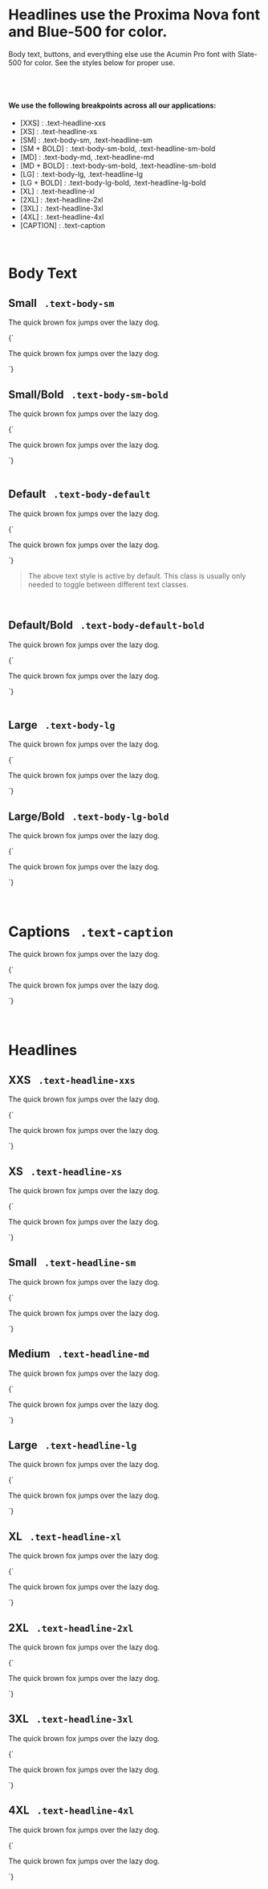 

<Meta title="Style Guide/Typography" />

<div className="w-full max-w-screen-lg">
	<Canvas withSource="none">
		<h1 className="text-headline-xl">Headlines use the Proxima Nova font and Blue-500 for color.</h1>
		<p className="text-body-default">Body text, buttons, and everything else use the Acumin Pro font with Slate-500 for color. See the styles below for proper use.</p>
	</Canvas>
</div>

<br />
<br />

#### We use the following breakpoints across all our applications:
- [XXS] : .text-headline-xxs
- [XS] : .text-headline-xs
- [SM] : .text-body-sm, .text-headline-sm
- [SM + BOLD] : .text-body-sm-bold, .text-headline-sm-bold
- [MD] : .text-body-md, .text-headline-md
- [MD + BOLD] : .text-body-sm-bold, .text-headline-sm-bold
- [LG] : .text-body-lg, .text-headline-lg
- [LG + BOLD] : .text-body-lg-bold, .text-headline-lg-bold
- [XL] : .text-headline-xl
- [2XL] : .text-headline-2xl
- [3XL] : .text-headline-3xl
- [4XL] : .text-headline-4xl
- [CAPTION] : .text-caption


<br />

# **Body Text**
## Small  &nbsp; <code>.text-body-sm</code>
<Canvas withSource="none">
	<div className="w-full">
		<p className="text-body-sm w-full mb-4">The quick brown fox jumps over the lazy dog.</p>
		<CodePreview>
			{`<p className="text-body-sm">The quick brown fox jumps over the lazy dog.</p>`}
		</CodePreview>
	</div>
</Canvas>


## Small/Bold  &nbsp; <code>.text-body-sm-bold</code>
<Canvas withSource="none">
	<div className="w-full">
		<p className="text-body-sm-bold mb-4">The quick brown fox jumps over the lazy dog.</p>
		<CodePreview>
			{`<p className="text-body-sm-bold">The quick brown fox jumps over the lazy dog.</p>`}
		</CodePreview>
	</div>
</Canvas>


<br />

## Default  &nbsp; <code>.text-body-default</code>
<Canvas withSource="none">
	<div className="w-full">
		<p className="text-body-default mb-4">The quick brown fox jumps over the lazy dog.</p>
		<CodePreview>
			{`<p className="text-body-default">The quick brown fox jumps over the lazy dog.</p>`}
		</CodePreview>
	</div>
</Canvas>


> The above text style is active by default. This class is usually only needed to toggle between different text classes.

<br />

## Default/Bold  &nbsp; <code>.text-body-default-bold</code>
<Canvas withSource="none">
	<div className="w-full">
		<p className="text-body-default-bold mb-4">The quick brown fox jumps over the lazy dog.</p>
		<CodePreview>
			{`<p className="text-body-default-bold">The quick brown fox jumps over the lazy dog.</p>`}
		</CodePreview>
	</div>
</Canvas>


<br />

## Large  &nbsp; <code>.text-body-lg</code>
<Canvas withSource="none">
	<div className="w-full">
		<p className="text-body-lg mb-4">The quick brown fox jumps over the lazy dog.</p>
		<CodePreview>
			{`<p className="text-body-lg">The quick brown fox jumps over the lazy dog.</p>`}
		</CodePreview>
	</div>
</Canvas>


## Large/Bold  &nbsp; <code>.text-body-lg-bold</code>
<Canvas withSource="none">
	<div className="w-full">
		<p className="text-body-lg-bold mb-4">The quick brown fox jumps over the lazy dog.</p>
		<CodePreview>
			{`<p className="text-body-lg-bold">The quick brown fox jumps over the lazy dog.</p>`}
		</CodePreview>
	</div>
</Canvas>


<br />
<br />

# **Captions** &nbsp; <code>.text-caption</code>
<Canvas withSource="none">
	<div className="w-full">
		<p className="text-caption mb-4 mr-4">The quick brown fox jumps over the lazy dog.</p>
		<CodePreview>
			{`<p className="text-caption">The quick brown fox jumps over the lazy dog.</p>`}
		</CodePreview>
	</div>
</Canvas>




<br />
<br />

# **Headlines**

## XXS  &nbsp; <code>.text-headline-xxs</code>
<Canvas withSource="none">
	<div className="w-full">
		<p className="text-headline-xxs mb-4">The quick brown fox jumps over the lazy dog.</p>
		<CodePreview>
			{`<p className="text-headline-xxs">The quick brown fox jumps over the lazy dog.</p>`}
		</CodePreview>
	</div>
</Canvas>

## XS  &nbsp; <code>.text-headline-xs</code>
<Canvas withSource="none">
	<div className="w-full">
		<p className="text-headline-xs mb-4">The quick brown fox jumps over the lazy dog.</p>
		<CodePreview>
			{`<p className="text-headline-xs">The quick brown fox jumps over the lazy dog.</p>`}
		</CodePreview>
	</div>
</Canvas>

## Small  &nbsp; <code>.text-headline-sm</code>
<Canvas withSource="none">
	<div className="w-full">
		<p className="text-headline-sm mb-4">The quick brown fox jumps over the lazy dog.</p>
		<CodePreview>
			{`<p className="text-headline-sm">The quick brown fox jumps over the lazy dog.</p>`}
		</CodePreview>
	</div>
</Canvas>

## Medium  &nbsp; <code>.text-headline-md</code>
<Canvas withSource="none">
	<div className="w-full">
		<p className="text-headline-md mb-4">The quick brown fox jumps over the lazy dog.</p>
		<CodePreview>
			{`<p className="text-headline-md">The quick brown fox jumps over the lazy dog.</p>`}
		</CodePreview>
	</div>
</Canvas>

## Large  &nbsp; <code>.text-headline-lg</code>
<Canvas withSource="none">
	<div className="w-full">
		<p className="text-headline-lg mb-4">The quick brown fox jumps over the lazy dog.</p>
		<CodePreview>
			{`<p className="text-headline-lg">The quick brown fox jumps over the lazy dog.</p>`}
		</CodePreview>
	</div>
</Canvas>

## XL  &nbsp; <code>.text-headline-xl</code>
<Canvas withSource="none">
	<div className="w-full">
		<p className="text-headline-xl mb-4">The quick brown fox jumps over the lazy dog.</p>
		<CodePreview>
			{`<p className="text-headline-xl">The quick brown fox jumps over the lazy dog.</p>`}
		</CodePreview>
	</div>
</Canvas>

## 2XL  &nbsp; <code>.text-headline-2xl</code>
<Canvas withSource="none">
	<div className="w-full">
		<p className="text-headline-2xl mb-4">The quick brown fox jumps over the lazy dog.</p>
		<CodePreview>
			{`<p className="text-headline-2xl">The quick brown fox jumps over the lazy dog.</p>`}
		</CodePreview>
	</div>
</Canvas>

## 3XL  &nbsp; <code>.text-headline-3xl</code>
<Canvas withSource="none">
	<div className="w-full">
		<p className="text-headline-3xl mb-4">The quick brown fox jumps over the lazy dog.</p>
		<CodePreview>
			{`<p className="text-headline-3xl">The quick brown fox jumps over the lazy dog.</p>`}
		</CodePreview>
	</div>
</Canvas>

## 4XL  &nbsp; <code>.text-headline-4xl</code>
<Canvas withSource="none">
	<div className="w-full">
		<p className="text-headline-4xl mb-4">The quick brown fox jumps over the lazy dog.</p>
		<CodePreview>
			{`<p className="text-headline-4xl">The quick brown fox jumps over the lazy dog.</p>`}
		</CodePreview>
	</div>
</Canvas>



